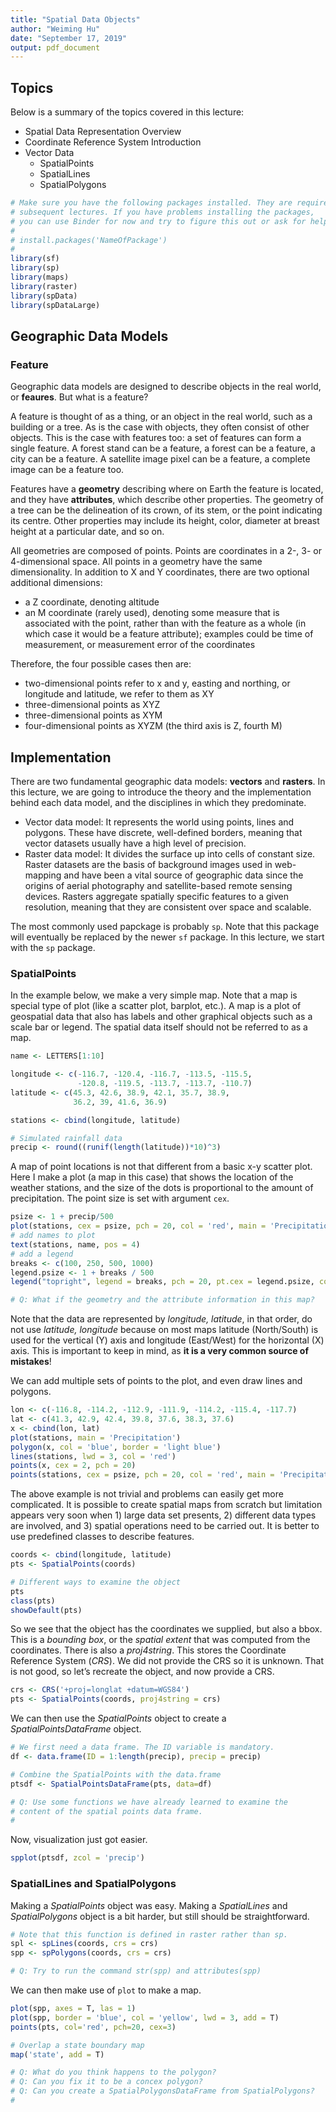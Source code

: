 ```yaml
---
title: "Spatial Data Objects"
author: "Weiming Hu"
date: "September 17, 2019"
output: pdf_document
---
```


## Topics

Below is a summary of the topics covered in this lecture:

- Spatial Data Representation Overview
- Coordinate Reference System Introduction
- Vector Data
	- SpatialPoints
	- SpatialLines
	- SpatialPolygons

```r
# Make sure you have the following packages installed. They are required for
# subsequent lectures. If you have problems installing the packages,
# you can use Binder for now and try to figure this out or ask for help.
#
# install.packages('NameOfPackage') 
#
library(sf)
library(sp)
library(maps)
library(raster)
library(spData)
library(spDataLarge)
```

## Geographic Data Models

### Feature

Geographic data models are designed to describe objects in the real world, or **feaures**. But what is a feature?

A feature is thought of as a thing, or an object in the real world, such as a building or a tree. As is the case with objects, they often consist of other objects. This is the case with features too: a set of features can form a single feature. A forest stand can be a feature, a forest can be a feature, a city can be a feature. A satellite image pixel can be a feature, a complete image can be a feature too.

Features have a **geometry** describing where on Earth the feature is located, and they have **attributes**, which describe other properties. The geometry of a tree can be the delineation of its crown, of its stem, or the point indicating its centre. Other properties may include its height, color, diameter at breast height at a particular date, and so on.

All geometries are composed of points. Points are coordinates in a 2-, 3- or 4-dimensional space. All points in a geometry have the same dimensionality. In addition to X and Y coordinates, there are two optional additional dimensions:

- a Z coordinate, denoting altitude
- an M coordinate (rarely used), denoting some measure that is associated with the point, rather than with the feature as a whole (in which case it would be a feature attribute); examples could be time of measurement, or measurement error of the coordinates

Therefore, the four possible cases then are:

- two-dimensional points refer to x and y, easting and northing, or longitude and latitude, we refer to them as XY
- three-dimensional points as XYZ
- three-dimensional points as XYM
- four-dimensional points as XYZM (the third axis is Z, fourth M)

## Implementation

There are two fundamental geographic data models: **vectors** and **rasters**. In this lecture, we are going to introduce the theory and the implementation behind each data model, and the disciplines in which they predominate.

- Vector data model: It represents the world using points, lines and polygons. These have discrete, well-defined borders, meaning that vector datasets usually have a high level of precision.
- Raster data model: It divides the surface up into cells of constant size. Raster datasets are the basis of background images used in web-mapping and have been a vital source of geographic data since the origins of aerial photography and satellite-based remote sensing devices. Rasters aggregate spatially specific features to a given resolution, meaning that they are consistent over space and scalable.

The most commonly used papckage is probably `sp`. Note that this package will eventually be replaced by the newer `sf` package. In this lecture, we start with the `sp` package.

### SpatialPoints

In the example below, we make a very simple map. Note that a map is special type of plot (like a scatter plot, barplot, etc.). A map is a plot of geospatial data that also has labels and other graphical objects such as a scale bar or legend. The spatial data itself should not be referred to as a map.

```r
name <- LETTERS[1:10]

longitude <- c(-116.7, -120.4, -116.7, -113.5, -115.5,
               -120.8, -119.5, -113.7, -113.7, -110.7)
latitude <- c(45.3, 42.6, 38.9, 42.1, 35.7, 38.9,
              36.2, 39, 41.6, 36.9)

stations <- cbind(longitude, latitude)

# Simulated rainfall data
precip <- round((runif(length(latitude))*10)^3)
```

A map of point locations is not that different from a basic x-y scatter plot. Here I make a plot (a map in this case) that shows the location of the weather stations, and the size of the dots is proportional to the amount of precipitation. The point size is set with argument `cex`.

```r
psize <- 1 + precip/500
plot(stations, cex = psize, pch = 20, col = 'red', main = 'Precipitation')
# add names to plot
text(stations, name, pos = 4)
# add a legend
breaks <- c(100, 250, 500, 1000)
legend.psize <- 1 + breaks / 500
legend("topright", legend = breaks, pch = 20, pt.cex = legend.psize, col = 'red', bg = 'gray')

# Q: What if the geometry and the attribute information in this map?
```

Note that the data are represented by *longitude, latitude*, in that order, do not use *latitude, longitude* because on most maps latitude (North/South) is used for the vertical (Y) axis and longitude (East/West) for the horizontal (X) axis. This is important to keep in mind, as **it is a very common source of mistakes**!

We can add multiple sets of points to the plot, and even draw lines and polygons.

```r
lon <- c(-116.8, -114.2, -112.9, -111.9, -114.2, -115.4, -117.7)
lat <- c(41.3, 42.9, 42.4, 39.8, 37.6, 38.3, 37.6)
x <- cbind(lon, lat)
plot(stations, main = 'Precipitation')
polygon(x, col = 'blue', border = 'light blue')
lines(stations, lwd = 3, col = 'red')
points(x, cex = 2, pch = 20)
points(stations, cex = psize, pch = 20, col = 'red', main = 'Precipitation')
```

The above example is not trivial and problems can easily get more complicated. It is possible to create spatial maps from scratch but limitation appears very soon when 1) large data set presents, 2) different data types are involved, and 3) spatial operations need to be carried out. It is better to use predefined classes to describe features.

```r
coords <- cbind(longitude, latitude)
pts <- SpatialPoints(coords)

# Different ways to examine the object
pts
class(pts)
showDefault(pts)
```

So we see that the object has the coordinates we supplied, but also a bbox. This is a *bounding box*, or the *spatial extent* that was computed from the coordinates. There is also a *proj4string*. This stores the Coordinate Reference System (*CRS*). We did not provide the CRS so it is unknown. That is not good, so let’s recreate the object, and now provide a CRS.

```r
crs <- CRS('+proj=longlat +datum=WGS84')
pts <- SpatialPoints(coords, proj4string = crs)
```

We can then use the *SpatialPoints* object to create a *SpatialPointsDataFrame* object.

```r
# We first need a data frame. The ID variable is mandatory.
df <- data.frame(ID = 1:length(precip), precip = precip)

# Combine the SpatialPoints with the data.frame
ptsdf <- SpatialPointsDataFrame(pts, data=df)

# Q: Use some functions we have already learned to examine the 
# content of the spatial points data frame.
# 
```

Now, visualization just got easier.

```r
spplot(ptsdf, zcol = 'precip')
```

### SpatialLines and SpatialPolygons

Making a *SpatialPoints* object was easy. Making a *SpatialLines* and *SpatialPolygons* object is a bit harder, but still should be straightforward.

```r
# Note that this function is defined in raster rather than sp.
spl <- spLines(coords, crs = crs)
spp <- spPolygons(coords, crs = crs)

# Q: Try to run the command str(spp) and attributes(spp)
```

We can then make use of `plot` to make a map.

```r
plot(spp, axes = T, las = 1)
plot(spp, border = 'blue', col = 'yellow', lwd = 3, add = T)
points(pts, col='red', pch=20, cex=3)

# Overlap a state boundary map
map('state', add = T)

# Q: What do you think happens to the polygon?
# Q: Can you fix it to be a concex polygon?
# Q: Can you create a SpatialPolygonsDataFrame from SpatialPolygons?
# 
```

